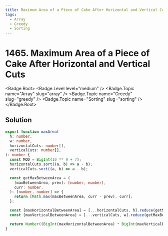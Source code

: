 ```yaml
---
title: Maximum Area of a Piece of Cake After Horizontal and Vertical Cuts
tags:
  - Array
  - Greedy
  - Sorting
---
```


# 1465. Maximum Area of a Piece of Cake After Horizontal and Vertical Cuts

<Badge.Root>
  <Badge.Level level="medium" />
  <Badge.Topic name="Array" slug="array" />
  <Badge.Topic name="Greedy" slug="greedy" />
  <Badge.Topic name="Sorting" slug="sorting" />
</Badge.Root>

## Solution

```typescript filename="solution.ts" copy
export function maxArea(
  h: number,
  w: number,
  horizontalCuts: number[],
  verticalCuts: number[],
): number {
  const MOD = BigInt(10 ** 9 + 7);
  horizontalCuts.sort((a, b) => a - b);
  verticalCuts.sort((a, b) => a - b);

  const getMaxBetweenArea = (
    [maxBetweenArea, prev]: [number, number],
    curr: number,
  ): [number, number] => {
    return [Math.max(maxBetweenArea, curr - prev), curr];
  };

  const [maxHorizontalBetweenArea] = [...horizontalCuts, h].reduce(getMaxBetweenArea, [0, 0]);
  const [maxVerticalBetweenArea] = [...verticalCuts, w].reduce(getMaxBetweenArea, [0, 0]);

  return Number((BigInt(maxHorizontalBetweenArea) * BigInt(maxVerticalBetweenArea)) % MOD);
}
```

<ProblemLink
  codingSite="leetcode"
  href="https://leetcode.com/problems/maximum-area-of-a-piece-of-cake-after-horizontal-and-vertical-cuts/"
  title="Maximum Area of a Piece of Cake After Horizontal and Vertical Cuts"
/>
